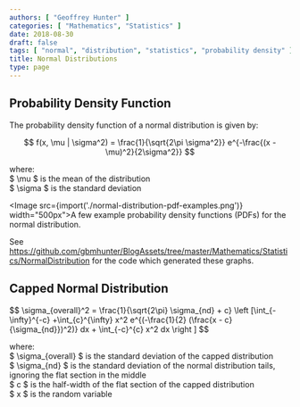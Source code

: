 ```yaml
---
authors: [ "Geoffrey Hunter" ]
categories: [ "Mathematics", "Statistics" ]
date: 2018-08-30
draft: false
tags: [ "normal", "distribution", "statistics", "probability density" ]
title: Normal Distributions
type: page
---
```



<h2>Probability Density Function</h2>

<p>The probability density function of a normal distribution is given by:</p>

$$ f(x, \mu | \sigma^2) = \frac{1}{\sqrt{2\pi \sigma^2}} e^{-\frac{(x - \mu)^2}{2\sigma^2}} $$

<p className="centered">where:<br/>
$ \mu $ is the mean of the distribution<br/>
$ \sigma $ is the standard deviation<br/></p>

<Image src={import('./normal-distribution-pdf-examples.png')} width="500px">A few example probability density functions (PDFs) for the normal distribution.</Image>

<p>See <a href="https://github.com/gbmhunter/BlogAssets/tree/master/Mathematics/Statistics/NormalDistribution">https://github.com/gbmhunter/BlogAssets/tree/master/Mathematics/Statistics/NormalDistribution</a> for the code which generated these graphs.</p>

<h2>Capped Normal Distribution</h2>

<p>
$$ \sigma_{overall}^2 = \frac{1}{\sqrt{2\pi} \sigma_{nd} + c} \left [\int_{-\infty}^{-c} +\int_{c}^{\infty} x^2 e^{(-\frac{1}{2} (\frac{x - c}{\sigma_{nd}})^2)} dx + \int_{-c}^{c} x^2 dx \right ] $$
</p>

<p className="centered">where:<br/>
$ \sigma_{overall} $ is the standard deviation of the capped distribution<br/>
$ \sigma_{nd} $ is the standard deviation of the normal distribution tails, ignoring the flat section in the middle<br/>
$ c $ is the half-width of the flat section of the capped distribution<br/>
$ x $ is the random variable<br/></p>